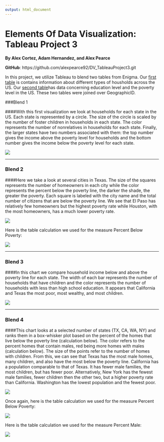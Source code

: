 ```yaml
---
output: html_document
---
```

Elements Of Data Visualization: Tableau Project 3
===
__By Alex Cortez, Adam Hernandez, and Alex Pearce__

__GitHub__: https://github.com/alexpearce92/DV_TableauProject3.git

In this project, we utilize Tableau to blend two tables from Enigma. Our [first table](https://app.enigma.io/table/us.gov.census.acs.2007.1yr.children-relationship.household-type-including-living-alone-by-relationship?row=0&col=0&page=1) is contains information about different types of housholds across the US. Our [second table](https://app.enigma.io/table/us.gov.census.acs.2007.1yr.educational-attainment.poverty-status-by-sex-by-educational-attainment?row=0&col=12&page=1&documentView=false)has data concerning education level and the poverty level in the US. These two tables were joined over GeographicID.

###Blend 1

####With this first visualization we look at households for each state in the US. Each state is represented by a circle. The size of the circle is scaled by the number of foster children in households in each state. The color represents the number of nonrelatives in households for each state. Finally, the larger states have two numbers associated with them: the top number gives the income above the poverty level for households and the bottom number gives the income below the poverty level for each state. 

![](./Blend1.png)

***

### Blend 2

####Here we take a look at several cities in Texas. The size of the squares represents the number of homeowners in each city while the color represents the percent below the poverty line, the darker the shade, the greater the poverty. Each square is labeled with the city name and the total number of citizens that are below the poverty line. We see that El Paso has relatively few homeowners but the highest poverty rate while Houston, with the most homeowners, has a much lower poverty rate.

![](./Blend2.png)

Here is the table calculation we used for the measure Percent Below Poverty:

![](./Blend4Calc1.png)

***

### Blend 3

####In this chart we compare household income below and above the poverty line for each state. The width of each bar represents the number of households that have children and the color represents the number of households with less than high school education. It appears that California and Texas the most poor, most wealthy, and most children.

![](./Blend3.png)

***

### Blend 4

####This chart looks at a selected number of states (TX, CA, WA, NY) and ranks them in a box-whisker plot based on the percent of the homes that live below the poverty line (calculation below). The color refers to the percent homes that contain males, red being more homes with males (calculation below). The size of the points refer to the number of homes with children. From this, we can see that Texas has the most male homes, many children, and also have the most below the poverty line. California has a population comparable to that of Texas. It has fewer male families, the most children, but has fewer poor. Alternatively, New York has the fewest male families, fewer children then the other two, but a higher poverty rate than California. Washington has the lowest population and the fewest poor.

![](./Blend4.png)

Once again, here is the table calculation we used for the measure Percent Below Poverty:

![](./Blend4Calc1.png)

Here is the table calculation we used for the measure Percent Male:

![](./Blend4Calc2.png)
